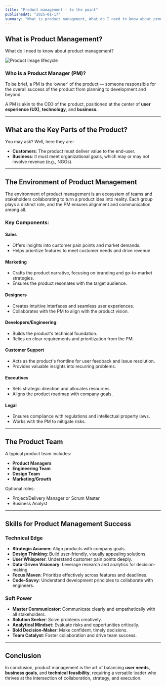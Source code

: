 ```yaml
---
title: "Product management - to the point"
publishedAt: "2025-01-17"
summary: "What is product management, What do I need to know about product management?"
---
```


## What is Product Management?

What do I need to know about product management?

![Product image lifecycle](/blogsImgs/pm-to-the-point.jpg)

### Who is a Product Manager (PM)?

To be brief, a PM is the ‘owner’ of the product — someone responsible for the overall success of the product from planning to development and beyond.

A PM is akin to the CEO of the product, positioned at the center of **user experience (UX)**, **technology**, and **business**.

---

## What are the Key Parts of the Product?

You may ask? Well, here they are:

- **Customers**: The product must deliver value to the end-user.
- **Business**: It must meet organizational goals, which may or may not involve revenue (e.g., NGOs).

---

## The Environment of Product Management

The environment of product management is an ecosystem of teams and stakeholders collaborating to turn a product idea into reality. Each group plays a distinct role, and the PM ensures alignment and communication among all.

### Key Components:

#### **Sales**

- Offers insights into customer pain points and market demands.
- Helps prioritize features to meet customer needs and drive revenue.

#### **Marketing**

- Crafts the product narrative, focusing on branding and go-to-market strategies.
- Ensures the product resonates with the target audience.

#### **Designers**

- Creates intuitive interfaces and seamless user experiences.
- Collaborates with the PM to align with the product vision.

#### **Developers/Engineering**

- Builds the product's technical foundation.
- Relies on clear requirements and prioritization from the PM.

#### **Customer Support**

- Acts as the product's frontline for user feedback and issue resolution.
- Provides valuable insights into recurring problems.

#### **Executives**

- Sets strategic direction and allocates resources.
- Aligns the product roadmap with company goals.

#### **Legal**

- Ensures compliance with regulations and intellectual property laws.
- Works with the PM to mitigate risks.

---

## The Product Team

A typical product team includes:

- **Product Managers**
- **Engineering Team**
- **Design Team**
- **Marketing/Growth**

Optional roles:

- Project/Delivery Manager or Scrum Master
- Business Analyst

---

## Skills for Product Management Success

### **Technical Edge**

- **Strategic Acumen**: Align products with company goals.
- **Design Thinking**: Build user-friendly, visually appealing solutions.
- **User Whisperer**: Understand customer pain points deeply.
- **Data-Driven Visionary**: Leverage research and analytics for decision-making.
- **Focus Maven**: Prioritize effectively across features and deadlines.
- **Code-Savvy**: Understand development principles to collaborate with engineers.

### **Soft Power**

- **Master Communicator**: Communicate clearly and empathetically with all stakeholders.
- **Solution Seeker**: Solve problems creatively.
- **Analytical Mindset**: Evaluate risks and opportunities critically.
- **Bold Decision-Maker**: Make confident, timely decisions.
- **Team Catalyst**: Foster collaboration and drive team success.

---

## Conclusion

In conclusion, product management is the art of balancing **user needs**, **business goals**, and **technical feasibility**, requiring a versatile leader who thrives at the intersection of collaboration, strategy, and execution.
